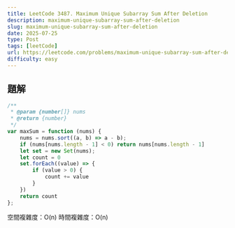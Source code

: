 ```yaml
---
title: LeetCode 3487. Maximum Unique Subarray Sum After Deletion
description: maximum-unique-subarray-sum-after-deletion
slug: maximum-unique-subarray-sum-after-deletion
date: 2025-07-25
type: Post
tags: [leetCode]
url: https://leetcode.com/problems/maximum-unique-subarray-sum-after-deletion/description/
difficulty: easy
---
```


## 題解

```javascript
/**
 * @param {number[]} nums
 * @return {number}
 */
var maxSum = function (nums) {
    nums = nums.sort((a, b) => a - b);
    if (nums[nums.length - 1] < 0) return nums[nums.length - 1]
    let set = new Set(nums);
    let count = 0
    set.forEach((value) => {
        if (value > 0) {
            count += value
        }
    })
    return count
};
```
空間複雜度：O(n)
時間複雜度：O(n)